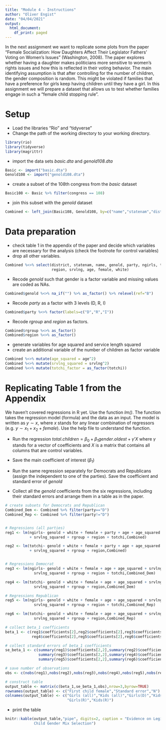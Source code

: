 ```yaml
---
title: "Module 4 - Instructions"
author: "Oliver Engist"
date: "04/04/2021"
output:
  html_document:
    df_print: paged
---
```


In the next assignment we want to replicate some plots from the paper "Female Socialization: How Daughters Affect Their Legislator Fathers' Voting on Women's Issues" (Washington, 2008). The paper explores whether having a daughter makes politicians more sensitive to women's rights issues and how this is reflected in their voting behavior. The main identifying assumption is that after controlling for the number of children, the gender composition is random. This might be violated if families that have a preference for girls keep having children until they have a girl. In this assignment we will prepare a dataset that allows us to test whether families engage in such a "female child stopping rule".


# Setup

* Load the libraries "Rio" and "tidyverse"
* Change the path of the working directory to your working directory.

```r

library(rio)
library(tidyverse)
library(magrittr)

```

* import the data sets *basic.dta* and *genold108.dta*

```r
Basic <- import("basic.dta")
Genold108 <- import("genold108.dta")
```


* create a subset of the 108th congress from the *basic* dataset
```r
Basic108 <- Basic %>% filter(congress == 108)
```

* join this subset with the *genold* dataset
```r
Combined <- left_join(Basic108, Genold108, by=c("name","statenam","district"))
```


# Data preparation

* check table 1 in the appendix of the paper and decide which variables are necessary for the analysis (check the footnote for control variables)
* drop all other variables.
```r
Combined %<>% select(district, statenam, name, genold, party, ngirls, totchi, rgroup,
                     region, srvlng, age, female, white)
```
* Recode *genold* such that gender is a factor variable and missing values are coded as NAs.
```r
Combined$genold %<>% na_if("") %>% as_factor() %>% relevel(ref="B")
```

* Recode *party* as a factor with 3 levels (D, R, I)
```r
Combined$party %<>% factor(labels=c("D","R","I"))
```

* Recode *rgroup* and *region* as factors.
```r
Combined$rgroup %<>% as_factor()
Combined$region %<>% as_factor()
```
 
* generate variables for age squared and service length squared
* create an additional variable of the number of children as factor variable
```r
Combined %<>% mutate(age_squared = age^2)
Combined %<>% mutate(srvlng_squared = srvlng^2)
Combined %<>% mutate(totchi_factor = as_factor(totchi))
```


# Replicating Table 1 from the Appendix

We haven't covered regressions in R yet. Use the function *lm()*. The function takes the regression model (formula) and the data as an input. The model is written as $y \sim x$, where $x$ stands for any linear combination of regressors (e.g. $y \sim x_1 + x_2 + female$). Use the help file to understand the function.

* Run the regression $total.children = \beta_0 + \beta_1 gender.oldest + \gamma'X$ where $\gamma$ stands for a vector of coefficients and $X$ is a matrix that contains all columns that are control variables.\footnote{This is just a short notation instead of writing the full model with all control variables $totchi = \beta_0 + \beta_1 genold + \gamma_1 age + \gamma_2 age^2 + \gamma_3 Democrat + ... + \epsilon$ which quickly gets out of hand for large models.}

* Save the main coefficient of interest ($\beta_1$)
* Run the same regression separately for Democrats and Republicans (assign the independent to one of the parties). Save the coefficient and standard error of *genold*
* Collect all the *genold* coefficients from the six regressions, including their standard errors and arrange them in a table as in the paper.
```r
# create subsets for Democrats and Republican
Combined_Dem <- Combined %>% filter(party=="D")
Combined_Rep <- Combined %>% filter(party!="D")


# Regressions (all parties)
reg1 <- lm(ngirls~ genold + white + female + party + age + age_squared + srvlng
           + srvlng_squared + rgroup + region + totchi,Combined)

reg2 <- lm(totchi~ genold + white + female + party + age + age_squared + srvlng
           + srvlng_squared + rgroup + region,Combined)


# Regressions Democrat
reg3 <- lm(ngirls~ genold + white + female + age + age_squared + srvlng +
             srvlng_squared + rgroup + region + totchi,Combined_Dem)

reg4 <- lm(totchi~ genold + white + female + age + age_squared + srvlng +
             srvlng_squared + rgroup + region,Combined_Dem)

# Regressions Republican
reg5 <- lm(ngirls~ genold + white + female + age + age_squared + srvlng +
             srvlng_squared + rgroup + region + totchi,Combined_Rep)

reg6 <- lm(totchi~ genold + white + female + age + age_squared + srvlng +
             srvlng_squared + rgroup + region,Combined_Rep)

# collect beta_1 coefficients
beta_1 <- c(reg1$coefficients[2],reg2$coefficients[2],reg3$coefficients[2],
            reg4$coefficients[2],reg5$coefficients[2],reg6$coefficients[2])

# collect standard errors of beta_1 coefficients
se_beta_1 <- c(summary(reg1)$coefficients[2,2],summary(reg2)$coefficients[2,2],
               summary(reg3)$coefficients[2,2],summary(reg4)$coefficients[2,2],
               summary(reg5)$coefficients[2,2],summary(reg6)$coefficients[2,2])

# save number of observations
obs <- c(nobs(reg1),nobs(reg2),nobs(reg3),nobs(reg4),nobs(reg5),nobs(reg6))

# construct table
output_table <- matrix(c(beta_1,se_beta_1,obs),nrow=3,byrow=TRUE)
rownames(output_table) <- c("First child female","Standard error","N")
colnames(output_table) <- c("Girls (all)","Kids (all)","Girls(D)","Kids(D)",
                            "Girls(R)","Kids(R)")
```

* print the table
```r

knitr::kable(output_table,"pipe", digits=2, caption = "Evidence on Legilator 
             Child Gender Mix Selection")

```

